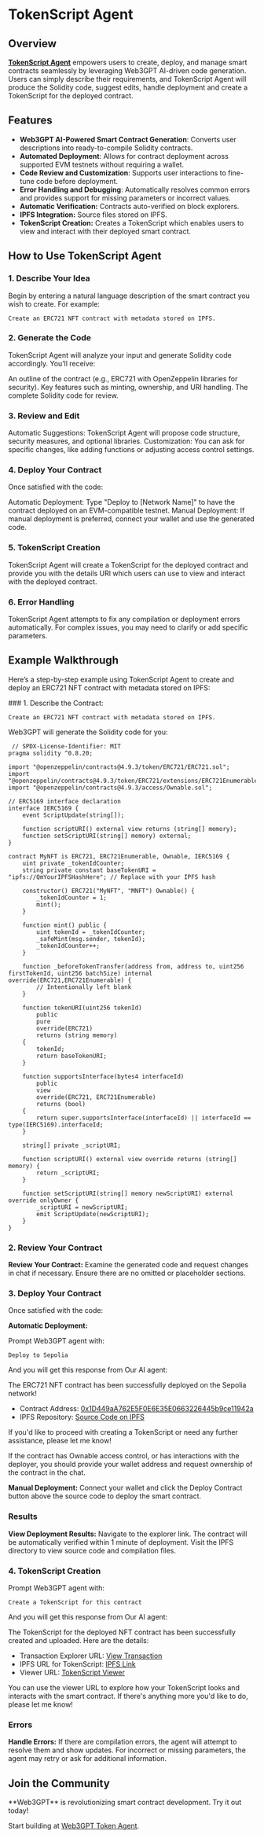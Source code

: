 
# TokenScript Agent

## Overview

**[TokenScript Agent](https://www.tokenscript.org)** empowers users to create, deploy, and manage smart contracts seamlessly by leveraging Web3GPT AI-driven code generation. Users can simply describe their requirements, and TokenScript Agent will produce the Solidity code, suggest edits, handle deployment and create a TokenScript for the deployed contract.

## Features

- **Web3GPT AI-Powered Smart Contract Generation**: Converts user descriptions into ready-to-compile Solidity contracts.
- **Automated Deployment**: Allows for contract deployment across supported EVM testnets without requiring a wallet.
- **Code Review and Customization**: Supports user interactions to fine-tune code before deployment.
- **Error Handling and Debugging**: Automatically resolves common errors and provides support for missing parameters or incorrect values.
- **Automatic Verification:** Contracts auto-verified on block explorers.
- **IPFS Integration:** Source files stored on IPFS.
- **TokenScript Creation:** Creates a TokenScript which enables users to view and interact with their deployed smart contract.

## How to Use TokenScript Agent

<Steps>

### 1. Describe Your Idea

Begin by entering a natural language description of the smart contract you wish to create. For example:

```plaintext
Create an ERC721 NFT contract with metadata stored on IPFS.
```

### 2. Generate the Code
TokenScript Agent will analyze your input and generate Solidity code accordingly. You’ll receive:

An outline of the contract (e.g., ERC721 with OpenZeppelin libraries for security).
Key features such as minting, ownership, and URI handling.
The complete Solidity code for review.

### 3. Review and Edit
Automatic Suggestions: TokenScript Agent will propose code structure, security measures, and optional libraries.
Customization: You can ask for specific changes, like adding functions or adjusting access control settings.

### 4. Deploy Your Contract
Once satisfied with the code:

Automatic Deployment: Type "Deploy to [Network Name]" to have the contract deployed on an EVM-compatible testnet.
Manual Deployment: If manual deployment is preferred, connect your wallet and use the generated code.

### 5. TokenScript Creation

TokenScript Agent will create a TokenScript for the deployed contract and provide you with the details URl which users can use to view and interact with the deployed contract.

### 6. Error Handling
TokenScript Agent attempts to fix any compilation or deployment errors automatically. For complex issues, you may need to clarify or add specific parameters.
</Steps>

## Example Walkthrough
Here’s a step-by-step example using TokenScript Agent to create and deploy an ERC721 NFT contract with metadata stored on IPFS:

<Steps> 
### 1. Describe the Contract:

```plaintext
Create an ERC721 NFT contract with metadata stored on IPFS.
```

Web3GPT will generate the Solidity code for you:

```solidity
 // SPDX-License-Identifier: MIT
pragma solidity ^0.8.20;

import "@openzeppelin/contracts@4.9.3/token/ERC721/ERC721.sol";
import "@openzeppelin/contracts@4.9.3/token/ERC721/extensions/ERC721Enumerable.sol";
import "@openzeppelin/contracts@4.9.3/access/Ownable.sol";

// ERC5169 interface declaration
interface IERC5169 {
    event ScriptUpdate(string[]);

    function scriptURI() external view returns (string[] memory);
    function setScriptURI(string[] memory) external;
}

contract MyNFT is ERC721, ERC721Enumerable, Ownable, IERC5169 {
    uint private _tokenIdCounter;
    string private constant baseTokenURI = "ipfs://QmYourIPFSHashHere"; // Replace with your IPFS hash

    constructor() ERC721("MyNFT", "MNFT") Ownable() {
        _tokenIdCounter = 1;
        mint();
    }

    function mint() public {
        uint tokenId = _tokenIdCounter;
        _safeMint(msg.sender, tokenId);
        _tokenIdCounter++;
    }

    function _beforeTokenTransfer(address from, address to, uint256 firstTokenId, uint256 batchSize) internal override(ERC721,ERC721Enumerable) {
        // Intentionally left blank
    }

    function tokenURI(uint256 tokenId)
        public
        pure
        override(ERC721)
        returns (string memory)
    {
        tokenId;
        return baseTokenURI;
    }

    function supportsInterface(bytes4 interfaceId)
        public
        view
        override(ERC721, ERC721Enumerable)
        returns (bool)
    {
        return super.supportsInterface(interfaceId) || interfaceId == type(IERC5169).interfaceId;
    }

    string[] private _scriptURI;

    function scriptURI() external view override returns (string[] memory) {
        return _scriptURI;
    }

    function setScriptURI(string[] memory newScriptURI) external override onlyOwner {
        _scriptURI = newScriptURI;
        emit ScriptUpdate(newScriptURI);
    }
}
```
### 2. Review Your Contract

**Review Your Contract:** Examine the generated code and request changes in chat if necessary. Ensure there are no omitted or placeholder sections.

### 3. Deploy Your Contract
Once satisfied with the code:

**Automatic Deployment:**

Prompt Web3GPT agent with:

```plaintext
Deploy to Sepolia
```
And you will get this response from Our AI agent:


The ERC721 NFT contract has been successfully deployed on the Sepolia network!

- Contract Address: [0x1D449aA762E5F0E6E35E0663226445b9ce11942a](https://eth-sepolia.blockscout.com/address/0xB3E003ed3D8870A9e8861f07C682293Eee05Acd5)
- IPFS Repository: [Source Code on IPFS](https://ipfs.w3gpt.ai/ipfs/bafybeibatghmh6ozw4hfhcsdvpgolytfocdvjwwbmz6imqp7zilhsmyoyi)

If you'd like to proceed with creating a TokenScript or need any further assistance, please let me know!

<Callout type="warning" emoji="⚠️">
  If the contract has Ownable access control, or has interactions with the
  deployer, you should provide your wallet address and request ownership of the
  contract in the chat.
</Callout>

**Manual Deployment:** Connect your wallet and click the Deploy Contract button above the source code to deploy the smart contract.

### Results

**View Deployment Results:** Navigate to the explorer link. The contract will be automatically verified within 1 minute of deployment. Visit the IPFS directory to view source code and compilation files.

### 4. TokenScript Creation

Prompt Web3GPT agent with:

```plaintext
Create a TokenScript for this contract
```
And you will get this response from Our AI agent:

The TokenScript for the deployed NFT contract has been successfully created and uploaded. Here are the details:

- Transaction Explorer URL: [View Transaction](https://eth-sepolia.blockscout.com/tx/0x8bf8c2de4eb2ce0876d6ae1b881fbe34ea7c126d61acaf70246ab5464967eea9)
- IPFS URL for TokenScript: [IPFS Link](https://ipfs.w3gpt.ai/ipfs/bafkreifoexndqzgtgozavckmuiutjy7a4w4axu3bgnkh6qjm4hrg2hamne)
- Viewer URL: [TokenScript Viewer](https://viewer.tokenscript.org/?chain=11155111&contract=0xb3e003ed3d8870a9e8861f07c682293eee05acd5)

You can use the viewer URL to explore how your TokenScript looks and interacts with the smart contract. If there's anything more you'd like to do, please let me know!

### Errors

**Handle Errors:** If there are compilation errors, the agent will attempt to resolve them and show updates. For incorrect or missing parameters, the agent may retry or ask for additional information.

</Steps>

## Join the Community

<Callout emoji="🚀">
  **Web3GPT** is revolutionizing smart contract development. Try it out today!
</Callout>

Start building at [Web3GPT Token Agent](https://w3gpt.ai/?a=asst_13kX3wWTUa7Gz9jvFOqnnA77).